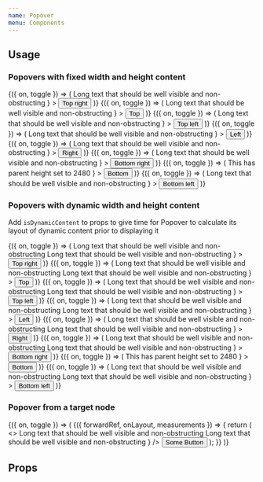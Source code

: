 ```yaml
---
name: Popover
menu: Components
---
```



## Usage

### Popovers with fixed width and height content

<Spacing paddingBottom={8} zIndex={1}>
  <Box flexDirection="row" justifyContent="space-between">
    <Toggle>
      {({ on, toggle }) => (
        <Popover
          isVisible={on}
          onClose={toggle}
          position="top-right"
          content={
            <Box backgroundColor="white" width={200} height={200}>
              <Text>
                Long text that should be well visible and non-obstructing
              </Text>
            </Box>
          }
        >
          <Button onPress={toggle} isInline>
            Top right
          </Button>
        </Popover>
      )}
    </Toggle>
    <Toggle>
      {({ on, toggle }) => (
        <Popover
          isVisible={on}
          onClose={toggle}
          position="top"
          content={
            <Box backgroundColor="white" width={200} height={200}>
              <Text>
                Long text that should be well visible and non-obstructing
              </Text>
            </Box>
          }
        >
          <Button onPress={toggle} isInline>
            Top
          </Button>
        </Popover>
      )}
    </Toggle>
    <Toggle>
      {({ on, toggle }) => (
        <Popover
          isVisible={on}
          onClose={toggle}
          position="top-left"
          content={
            <Box backgroundColor="white" width={200} height={200}>
              <Text>
                Long text that should be well visible and non-obstructing
              </Text>
            </Box>
          }
        >
          <Button onPress={toggle} isInline>
            Top left
          </Button>
        </Popover>
      )}
    </Toggle>
  </Box>
</Spacing>

<Spacing paddingY={8} zIndex={2}>
  <Box flexDirection="row" justifyContent="space-between">
    <Toggle>
      {({ on, toggle }) => (
        <Popover
          isVisible={on}
          onClose={toggle}
          position="left"
          content={
            <Box backgroundColor="white" width={200} height={200}>
              <Text>
                Long text that should be well visible and non-obstructing
              </Text>
            </Box>
          }
        >
          <Button onPress={toggle} isInline>
            Left
          </Button>
        </Popover>
      )}
    </Toggle>
    <Toggle>
      {({ on, toggle }) => (
        <Popover
          isVisible={on}
          onClose={toggle}
          position="right"
          content={
            <Box backgroundColor="white" width={200} height={200}>
              <Text>
                Long text that should be well visible and non-obstructing
              </Text>
            </Box>
          }
        >
          <Button onPress={toggle} isInline>
            Right
          </Button>
        </Popover>
      )}
    </Toggle>
  </Box>
</Spacing>

<Spacing paddingTop={8} zIndex={3}>
  <Box flexDirection="row" justifyContent="space-between">
    <Toggle>
      {({ on, toggle }) => (
        <Popover
          isVisible={on}
          onClose={toggle}
          position="bottom-right"
          content={
            <Box backgroundColor="white" width={200} height={200}>
              <Text>
                Long text that should be well visible and non-obstructing
              </Text>
            </Box>
          }
        >
          <Button onPress={toggle} isInline>
            Bottom right
          </Button>
        </Popover>
      )}
    </Toggle>
    <Toggle>
      {({ on, toggle }) => (
        <Popover
          isVisible={on}
          onClose={toggle}
          position="bottom"
          parentHeight={2480}
          content={
            <Box backgroundColor="white" width={200} height={200}>
              <Text>This has parent height set to 2480</Text>
            </Box>
          }
        >
          <Button onPress={toggle} isInline>
            Bottom
          </Button>
        </Popover>
      )}
    </Toggle>
    <Toggle>
      {({ on, toggle }) => (
        <Popover
          isVisible={on}
          onClose={toggle}
          position="bottom-left"
          content={
            <Box backgroundColor="white" width={200} height={200}>
              <Text>
                Long text that should be well visible and non-obstructing
              </Text>
            </Box>
          }
        >
          <Button onPress={toggle} isInline>
            Bottom left
          </Button>
        </Popover>
      )}
    </Toggle>
  </Box>
</Spacing>

### Popovers with dynamic width and height content

Add `isDynamicContent` to props to give time for Popover to calculate its layout of dynamic content prior to displaying it

<Spacing paddingBottom={8} zIndex={1}>
  <Box flexDirection="row" justifyContent="space-between">
    <Toggle>
      {({ on, toggle }) => (
        <Popover
          isVisible={on}
          isDynamicContent
          onClose={toggle}
          position="top-right"
          content={
            <Box backgroundColor="white">
              <Text>
                Long text that should be well visible and non-obstructing Long
                text that should be well visible and non-obstructing
              </Text>
            </Box>
          }
        >
          <Button onPress={toggle} isInline>
            Top right
          </Button>
        </Popover>
      )}
    </Toggle>
    <Toggle>
      {({ on, toggle }) => (
        <Popover
          isVisible={on}
          isDynamicContent
          onClose={toggle}
          position="top"
          content={
            <Box backgroundColor="white">
              <Text>
                Long text that should be well visible and non-obstructing Long
                text that should be well visible and non-obstructing
              </Text>
            </Box>
          }
        >
          <Button onPress={toggle} isInline>
            Top
          </Button>
        </Popover>
      )}
    </Toggle>
    <Toggle>
      {({ on, toggle }) => (
        <Popover
          isVisible={on}
          isDynamicContent
          onClose={toggle}
          position="top-left"
          content={
            <Box backgroundColor="white">
              <Text>
                Long text that should be well visible and non-obstructing Long
                text that should be well visible and non-obstructing
              </Text>
            </Box>
          }
        >
          <Button onPress={toggle} isInline>
            Top left
          </Button>
        </Popover>
      )}
    </Toggle>
  </Box>
</Spacing>

<Spacing paddingY={8} zIndex={2}>
  <Box flexDirection="row" justifyContent="space-between">
    <Toggle>
      {({ on, toggle }) => (
        <Popover
          isVisible={on}
          isDynamicContent
          onClose={toggle}
          position="left"
          content={
            <Box backgroundColor="white">
              <Text>
                Long text that should be well visible and non-obstructing Long
                text that should be well visible and non-obstructing
              </Text>
            </Box>
          }
        >
          <Button onPress={toggle} isInline>
            Left
          </Button>
        </Popover>
      )}
    </Toggle>
    <Toggle>
      {({ on, toggle }) => (
        <Popover
          isVisible={on}
          isDynamicContent
          onClose={toggle}
          position="right"
          content={
            <Box backgroundColor="white">
              <Text>
                Long text that should be well visible and non-obstructing Long
                text that should be well visible and non-obstructing
              </Text>
            </Box>
          }
        >
          <Button onPress={toggle} isInline>
            Right
          </Button>
        </Popover>
      )}
    </Toggle>
  </Box>
</Spacing>

<Spacing paddingTop={8} zIndex={3}>
  <Box flexDirection="row" justifyContent="space-between">
    <Toggle>
      {({ on, toggle }) => (
        <Popover
          isVisible={on}
          isDynamicContent
          onClose={toggle}
          position="bottom-right"
          content={
            <Box backgroundColor="white">
              <Text>
                Long text that should be well visible and non-obstructing Long
                text that should be well visible and non-obstructing
              </Text>
            </Box>
          }
        >
          <Button onPress={toggle} isInline>
            Bottom right
          </Button>
        </Popover>
      )}
    </Toggle>
    <Toggle>
      {({ on, toggle }) => (
        <Popover
          isVisible={on}
          isDynamicContent
          onClose={toggle}
          position="bottom"
          parentHeight={2480}
          content={
            <Box backgroundColor="white">
              <Text>This has parent height set to 2480</Text>
            </Box>
          }
        >
          <Button onPress={toggle} isInline>
            Bottom
          </Button>
        </Popover>
      )}
    </Toggle>
    <Toggle>
      {({ on, toggle }) => (
        <Popover
          isVisible={on}
          isDynamicContent
          onClose={toggle}
          position="bottom-left"
          content={
            <Box backgroundColor="white">
              <Text>
                Long text that should be well visible and non-obstructing Long
                text that should be well visible and non-obstructing
              </Text>
            </Box>
          }
        >
          <Button onPress={toggle} isInline>
            Bottom left
          </Button>
        </Popover>
      )}
    </Toggle>
  </Box>
</Spacing>

### Popover from a target node

<Spacing paddingY={10}>
  <Toggle>
    {({ on, toggle }) => (
      <RefMeasure>
        {({ forwardRef, onLayout, measurements }) => {
          return (
            <>
              <Popover
                targetMeasurements={measurements}
                isVisible={on}
                onClose={toggle}
                position="top-right"
                content={
                  <Box backgroundColor="white">
                    <Text>
                      Long text that should be well visible and non-obstructing
                      Long text that should be well visible and non-obstructing
                    </Text>
                  </Box>
                }
              />
              <Button
                onLayout={onLayout}
                ref={forwardRef}
                onPress={toggle}
                isInline
              >
                Some Button
              </Button>
            </>
          );
        }}
      </RefMeasure>
    )}
  </Toggle>
</Spacing>

## Props

<PropsTable of={Popover} />
